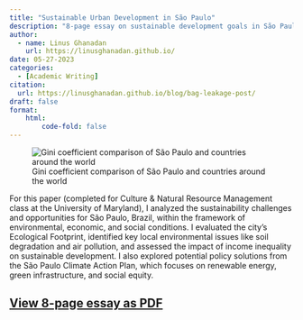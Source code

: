 ```yaml
---
title: "Sustainable Urban Development in São Paulo"
description: "8-page essay on sustainable development goals in São Paulo, Brazil, looking at factors such the city's Ecological Footprint and Gini Coefficient."
author: 
  - name: Linus Ghanadan
    url: https://linusghanadan.github.io/
date: 05-27-2023
categories:
  - [Academic Writing]
citation:
  url: https://linusghanadan.github.io/blog/bag-leakage-post/
draft: false
format:
    html:
        code-fold: false
---
```


![Gini coefficient comparison of São Paulo and countries around the world](table.jpeg)

For this paper (completed for Culture & Natural Resource Management class at the University of Maryland), I analyzed the sustainability challenges and opportunities for São Paulo, Brazil, within the framework of environmental, economic, and social conditions. I evaluated the city's Ecological Footprint, identified key local environmental issues like soil degradation and air pollution, and assessed the impact of income inequality on sustainable development. I also explored potential policy solutions from the São Paulo Climate Action Plan, which focuses on renewable energy, green infrastructure, and social equity.

## [View 8-page essay as PDF](urban-dev-essay.pdf)
